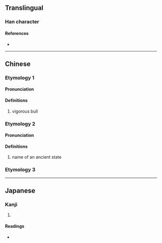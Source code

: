 {{character info/new}}
==Translingual==

===Han character===
{{Han char|rn=93|rad=牛|as=02|sn=6|four=24527|canj=HQKS|ids=⿰牜力}}

====References====
* {{Han ref|kx=0697.040|dkj=19926|dj=1109.020|hdz=31800.060|uh=725E|ud=29278|bh=CA42|bd=51778}}

----
==Chinese==
{{zh-forms}}
===Etymology 1===
====Pronunciation====
{{zh-pron
|m=jiū
|m-s=
|c=gau1,kau1
|c-t=
|g=
|h=pfs=
|j=
|md=
|mn=
|mn-t=
|w=
|x=
|mc=y
|oc=y
|cat=n
}}

====Definitions====
{{zh-hanzi}}

# vigorous bull

===Etymology 2===
====Pronunciation====
{{zh-pron
|m=lè
|cat=pn
}}
====Definitions====
{{zh-hanzi}}

# name of an ancient state
===Etymology 3===
{{zh-see|犁|ss}}
----

==Japanese==

===Kanji===
{{ja-kanji|grade=|rs=牛02}}

# {{rfdef|ja|sort=牛02}}

====Readings====
* {{ja-readings|on=[[きゅう]] (kyū), [[く]] (ku)|kun=}}